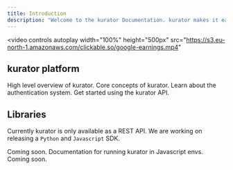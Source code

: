 ```yaml
---
title: Introduction
description: "Welcome to the kurator Documentation. kurator makes it easy to build, manage and deploy LLM Agents."
---
```


<video
  controls
  autoplay
  width="100%"
  height="500px"
  src="https://s3.eu-north-1.amazonaws.com/clickable.so/google-earnings.mp4"
></video>

## kurator platform

<CardGroup cols={2}>
  <Card title="Platform" icon="layer-group" href="/platform">
    High level overview of kurator.
  </Card>
  <Card title="Concepts" icon="brain" href="/concepts">
    Core concepts of kurator.
  </Card>
  <Card title="Authentication" icon="key" href="/api-reference/authentication">
    Learn about the authentication system.
  </Card>
  <Card title="API endpoints" icon="code" href="/api-reference/authentication">
    Get started using the kurator API.
  </Card>
</CardGroup>

## Libraries

Currently kurator is only available as a REST API. We are working on releasing a `Python` and `Javascript` SDK.

<CardGroup cols={3}>
  <Card title="Python" icon="python">
    Coming soon.
  </Card>
  <Card
    title="Javascript"
    icon="square-js"
    href="https://github.com/homanp/kurator-js"
  >
    Documentation for running kurator in Javascript envs.
  </Card>
  <Card title="CLI" icon="square-terminal">
    Coming soon.
  </Card>
</CardGroup>
